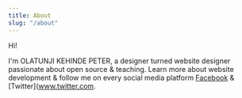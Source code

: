 ```yaml
---
title: About
slug: "/about"
---
```


Hi!

I'm OLATUNJI KEHINDE PETER, a designer turned website designer passionate about open source & teaching. Learn more about website development & follow me on every social media platform [Facebook](https://www.facebook.com) & [Twitter](www.twitter.com.
